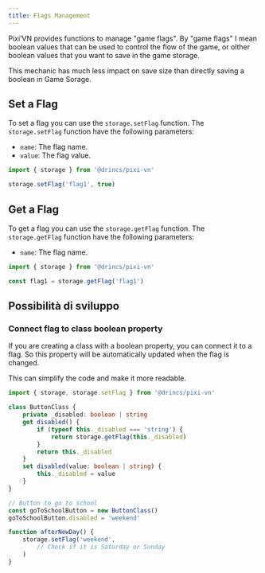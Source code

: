 ```yaml
---
title: Flags Management
---
```


Pixi’VN provides functions to manage "game flags". By "game flags" I mean boolean values that can be used to control the flow of the game, or olther boolean values that you want to save in the game storage.

This mechanic has much less impact on save size than directly <DynamicLink href="/start/storage#set-a-variable-in-the-game-storage">saving a boolean in Game Sorage</DynamicLink>.

## Set a Flag

To set a flag you can use the `storage.setFlag` function. The `storage.setFlag` function have the following parameters:

- `name`: The flag name.
- `value`: The flag value.

```typescript
import { storage } from '@drincs/pixi-vn'

storage.setFlag('flag1', true)
```

## Get a Flag

To get a flag you can use the `storage.getFlag` function. The `storage.getFlag` function have the following parameters:

- `name`: The flag name.

```typescript
import { storage } from '@drincs/pixi-vn'

const flag1 = storage.getFlag('flag1')
```

## Possibilità di sviluppo

### Connect flag to class boolean property

If you are creating a class with a boolean property, you can connect it to a flag. So this property will be automatically updated when the flag is changed.

This can simplify the code and make it more readable.

```typescript
import { storage, storage.setFlag } from '@drincs/pixi-vn'

class ButtonClass {
    private _disabled: boolean | string
    get disabled() {
        if (typeof this._disabled === 'string') {
            return storage.getFlag(this._disabled)
        }
        return this._disabled
    }
    set disabled(value: boolean | string) {
        this._disabled = value
    }
}
```

```typescript
// Button to go to school
const goToSchoolButton = new ButtonClass()
goToSchoolButton.disabled = 'weekend'

function afterNewDay() {
    storage.setFlag('weekend', 
        // Check if it is Saturday or Sunday
    )
}
```
